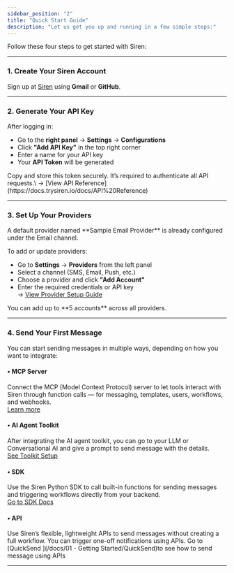 ```yaml
---
sidebar_position: "2"
title: "Quick Start Guide"
description: "Let us get you up and running in a few simple steps:"
---
```


Follow these four steps to get started with Siren:

---

### 1. Create Your Siren Account

Sign up at [Siren](https://app.trysiren.io/) using **Gmail** or **GitHub**.

---

### 2. Generate Your API Key

After logging in:

- Go to the **right panel** → **Settings** → **Configurations**
- Click **"Add API Key"** in the top right corner
- Enter a name for your API key
- Your **API Token** will be generated

<Warning>
  Copy and store this token securely. It’s required to authenticate all API requests.\
  → [View API Reference](https://docs.trysiren.io/docs/API%20Reference)
</Warning>

---

### 3. Set Up Your Providers

<Info>
  A default provider named **Sample Email Provider** is already configured under the Email channel.
</Info>

To add or update providers:

- Go to **Settings** → **Providers** from the left panel
- Select a channel (SMS, Email, Push, etc.)
- Choose a provider and click **"Add Account"**
- Enter the required credentials or API key\
  → [View Provider Setup Guide](https://docs.trysiren.io/docs/Providers)

<Note>
  You can add up to **5 accounts** across all providers.
</Note>

---

### 4. Send Your First Message

You can start sending messages in multiple ways, depending on how you want to integrate:

#### • MCP Server

Connect the MCP (Model Context Protocol) server to let tools interact with Siren through function calls — for messaging, templates, users, workflows, and webhooks.\
[Learn more](https://docs.trysiren.io/docs/MCP%20Server)

#### • AI Agent Toolkit

After integrating the AI agent toolkit, you can go to your LLM or Conversational AI and give a prompt to send message with the details. \
[See Toolkit Setup](/docs/MCP)

#### • SDK

Use the Siren Python SDK to call built-in functions for sending messages and triggering workflows directly from your backend.\
[Go to SDK Docs](https://docs.trysiren.io/docs/SDK)

#### • API

Use Siren’s flexible, lightweight APIs to send messages without creating a full workflow. You can trigger one-off notifications using APIs. Go to [QuickSend ](/docs/01 - Getting Started/QuickSend)to see how to send message using APIs

---